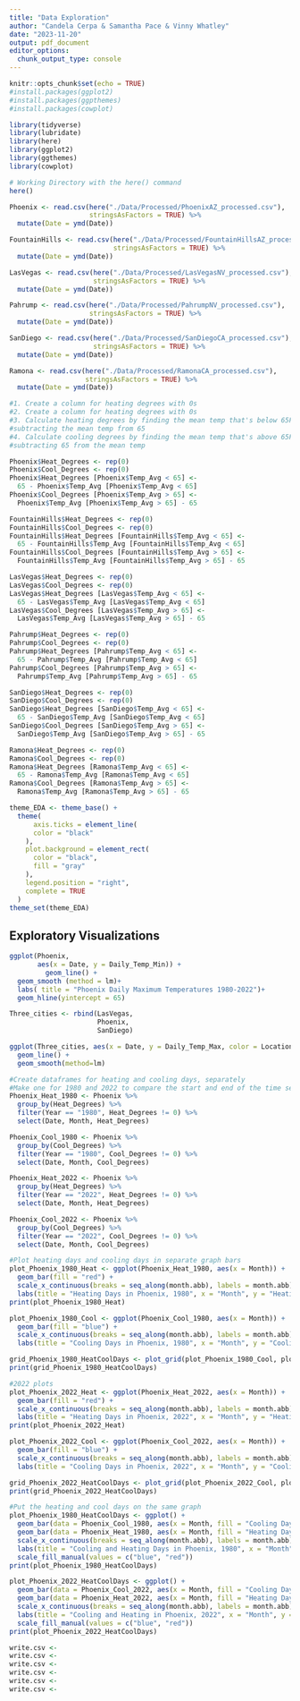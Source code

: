```yaml
---
title: "Data Exploration"
author: "Candela Cerpa & Samantha Pace & Vinny Whatley"
date: "2023-11-20"
output: pdf_document
editor_options: 
  chunk_output_type: console
---
```


```r
knitr::opts_chunk$set(echo = TRUE)
#install.packages(ggplot2)
#install.packages(ggpthemes)
#install.packages(cowplot)

library(tidyverse)
library(lubridate)
library(here)
library(ggplot2)
library(ggthemes)
library(cowplot)

# Working Directory with the here() command
here()
```

```r
Phoenix <- read.csv(here("./Data/Processed/PhoenixAZ_processed.csv"),
                    stringsAsFactors = TRUE) %>% 
  mutate(Date = ymd(Date))

FountainHills <- read.csv(here("./Data/Processed/FountainHillsAZ_processed.csv"),
                          stringsAsFactors = TRUE) %>% 
  mutate(Date = ymd(Date))

LasVegas <- read.csv(here("./Data/Processed/LasVegasNV_processed.csv"),
                     stringsAsFactors = TRUE) %>% 
  mutate(Date = ymd(Date))

Pahrump <- read.csv(here("./Data/Processed/PahrumpNV_processed.csv"),
                    stringsAsFactors = TRUE) %>% 
  mutate(Date = ymd(Date))

SanDiego <- read.csv(here("./Data/Processed/SanDiegoCA_processed.csv"),
                     stringsAsFactors = TRUE) %>%
  mutate(Date = ymd(Date))

Ramona <- read.csv(here("./Data/Processed/RamonaCA_processed.csv"),
                   stringsAsFactors = TRUE) %>% 
  mutate(Date = ymd(Date))
```


```r
#1. Create a column for heating degrees with 0s
#2. Create a column for heating degrees with 0s
#3. Calculate heating degrees by finding the mean temp that's below 65F then
#subtracting the mean temp from 65
#4. Calculate cooling degrees by finding the mean temp that's above 65F then
#subtracting 65 from the mean temp

Phoenix$Heat_Degrees <- rep(0)
Phoenix$Cool_Degrees <- rep(0)
Phoenix$Heat_Degrees [Phoenix$Temp_Avg < 65] <-
  65 - Phoenix$Temp_Avg [Phoenix$Temp_Avg < 65]
Phoenix$Cool_Degrees [Phoenix$Temp_Avg > 65] <-
  Phoenix$Temp_Avg [Phoenix$Temp_Avg > 65] - 65

FountainHills$Heat_Degrees <- rep(0)
FountainHills$Cool_Degrees <- rep(0)
FountainHills$Heat_Degrees [FountainHills$Temp_Avg < 65] <-
  65 - FountainHills$Temp_Avg [FountainHills$Temp_Avg < 65]
FountainHills$Cool_Degrees [FountainHills$Temp_Avg > 65] <-
  FountainHills$Temp_Avg [FountainHills$Temp_Avg > 65] - 65

LasVegas$Heat_Degrees <- rep(0)
LasVegas$Cool_Degrees <- rep(0)
LasVegas$Heat_Degrees [LasVegas$Temp_Avg < 65] <-
  65 - LasVegas$Temp_Avg [LasVegas$Temp_Avg < 65]
LasVegas$Cool_Degrees [LasVegas$Temp_Avg > 65] <-
  LasVegas$Temp_Avg [LasVegas$Temp_Avg > 65] - 65

Pahrump$Heat_Degrees <- rep(0)
Pahrump$Cool_Degrees <- rep(0)
Pahrump$Heat_Degrees [Pahrump$Temp_Avg < 65] <-
  65 - Pahrump$Temp_Avg [Pahrump$Temp_Avg < 65]
Pahrump$Cool_Degrees [Pahrump$Temp_Avg > 65] <-
  Pahrump$Temp_Avg [Pahrump$Temp_Avg > 65] - 65

SanDiego$Heat_Degrees <- rep(0)
SanDiego$Cool_Degrees <- rep(0)
SanDiego$Heat_Degrees [SanDiego$Temp_Avg < 65] <-
  65 - SanDiego$Temp_Avg [SanDiego$Temp_Avg < 65]
SanDiego$Cool_Degrees [SanDiego$Temp_Avg > 65] <-
  SanDiego$Temp_Avg [SanDiego$Temp_Avg > 65] - 65

Ramona$Heat_Degrees <- rep(0)
Ramona$Cool_Degrees <- rep(0)
Ramona$Heat_Degrees [Ramona$Temp_Avg < 65] <-
  65 - Ramona$Temp_Avg [Ramona$Temp_Avg < 65]
Ramona$Cool_Degrees [Ramona$Temp_Avg > 65] <-
  Ramona$Temp_Avg [Ramona$Temp_Avg > 65] - 65
```

``` r
theme_EDA <- theme_base() +
  theme(
      axis.ticks = element_line(
      color = "black"
    ),
    plot.background = element_rect(
      color = "black",
      fill = "gray"
    ),
    legend.position = "right",
    complete = TRUE
  )
theme_set(theme_EDA)
```


## Exploratory Visualizations 

```r
ggplot(Phoenix,
       aes(x = Date, y = Daily_Temp_Min)) +
         geom_line() + 
  geom_smooth (method = lm)+
  labs( title = "Phoenix Daily Maximum Temperatures 1980-2022")+
  geom_hline(yintercept = 65)

Three_cities <- rbind(LasVegas,
                      Phoenix,
                      SanDiego)

ggplot(Three_cities, aes(x = Date, y = Daily_Temp_Max, color = Location)) +
  geom_line() +
  geom_smooth(method=lm)
```


```r
#Create dataframes for heating and cooling days, separately
#Make one for 1980 and 2022 to compare the start and end of the time series
Phoenix_Heat_1980 <- Phoenix %>%
  group_by(Heat_Degrees) %>%
  filter(Year == "1980", Heat_Degrees != 0) %>%
  select(Date, Month, Heat_Degrees)

Phoenix_Cool_1980 <- Phoenix %>%
  group_by(Cool_Degrees) %>%
  filter(Year == "1980", Cool_Degrees != 0) %>%
  select(Date, Month, Cool_Degrees)

Phoenix_Heat_2022 <- Phoenix %>%
  group_by(Heat_Degrees) %>%
  filter(Year == "2022", Heat_Degrees != 0) %>%
  select(Date, Month, Heat_Degrees)

Phoenix_Cool_2022 <- Phoenix %>%
  group_by(Cool_Degrees) %>%
  filter(Year == "2022", Cool_Degrees != 0) %>%
  select(Date, Month, Cool_Degrees)

#Plot heating days and cooling days in separate graph bars
plot_Phoenix_1980_Heat <- ggplot(Phoenix_Heat_1980, aes(x = Month)) +
  geom_bar(fill = "red") +
  scale_x_continuous(breaks = seq_along(month.abb), labels = month.abb) +
  labs(title = "Heating Days in Phoenix, 1980", x = "Month", y = "Heating Days")
print(plot_Phoenix_1980_Heat)

plot_Phoenix_1980_Cool <- ggplot(Phoenix_Cool_1980, aes(x = Month)) +
  geom_bar(fill = "blue") +
  scale_x_continuous(breaks = seq_along(month.abb), labels = month.abb) +
  labs(title = "Cooling Days in Phoenix, 1980", x = "Month", y = "Cooling Days")

grid_Phoenix_1980_HeatCoolDays <- plot_grid(plot_Phoenix_1980_Cool, plot_Phoenix_1980_Heat)
print(grid_Phoenix_1980_HeatCoolDays)

#2022 plots
plot_Phoenix_2022_Heat <- ggplot(Phoenix_Heat_2022, aes(x = Month)) +
  geom_bar(fill = "red") +
  scale_x_continuous(breaks = seq_along(month.abb), labels = month.abb) +
  labs(title = "Heating Days in Phoenix, 2022", x = "Month", y = "Heating Days")
print(plot_Phoenix_2022_Heat)

plot_Phoenix_2022_Cool <- ggplot(Phoenix_Cool_2022, aes(x = Month)) +
  geom_bar(fill = "blue") +
  scale_x_continuous(breaks = seq_along(month.abb), labels = month.abb) +
  labs(title = "Cooling Days in Phoenix, 2022", x = "Month", y = "Cooling Days")

grid_Phoenix_2022_HeatCoolDays <- plot_grid(plot_Phoenix_2022_Cool, plot_Phoenix_2022_Heat)
print(grid_Phoenix_2022_HeatCoolDays)

#Put the heating and cool days on the same graph
plot_Phoenix_1980_HeatCoolDays <- ggplot() +
  geom_bar(data = Phoenix_Cool_1980, aes(x = Month, fill = "Cooling Days")) +
  geom_bar(data = Phoenix_Heat_1980, aes(x = Month, fill = "Heating Days")) +
  scale_x_continuous(breaks = seq_along(month.abb), labels = month.abb) +
  labs(title = "Cooling and Heating Days in Phoenix, 1980", x = "Month", y = "Cooling or Heating Days") + 
  scale_fill_manual(values = c("blue", "red"))
print(plot_Phoenix_1980_HeatCoolDays)

plot_Phoenix_2022_HeatCoolDays <- ggplot() +
  geom_bar(data = Phoenix_Cool_2022, aes(x = Month, fill = "Cooling Days")) +
  geom_bar(data = Phoenix_Heat_2022, aes(x = Month, fill = "Heating Days")) +
  scale_x_continuous(breaks = seq_along(month.abb), labels = month.abb) +
  labs(title = "Cooling and Heating in Phoenix, 2022", x = "Month", y = "Cooling or Heating Days") + 
  scale_fill_manual(values = c("blue", "red"))
print(plot_Phoenix_2022_HeatCoolDays)
```

```r
write.csv <- 
write.csv <- 
write.csv <- 
write.csv <- 
write.csv <- 
write.csv <- 
```